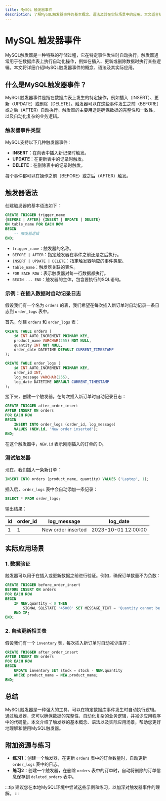 ```yaml
---
title: MySQL 触发器事件
description: 了解MySQL触发器事件的基本概念、语法及其在实际场景中的应用。本文适合初学者，包含详细的代码示例和实际案例。
---
```


# MySQL 触发器事件

MySQL触发器是一种特殊的存储过程，它在特定事件发生时自动执行。触发器通常用于在数据库表上执行自动化操作，例如在插入、更新或删除数据时执行某些逻辑。本文将详细介绍MySQL触发器事件的概念、语法及其实际应用。

## 什么是MySQL触发器事件？

MySQL触发器事件是指在数据库表上发生的特定操作，例如插入（INSERT）、更新（UPDATE）或删除（DELETE）。触发器可以在这些事件发生之前（BEFORE）或之后（AFTER）自动执行。触发器的主要用途是确保数据的完整性和一致性，以及自动化复杂的业务逻辑。

### 触发器事件类型

MySQL支持以下几种触发器事件：

- **INSERT**：在向表中插入新记录时触发。
- **UPDATE**：在更新表中的记录时触发。
- **DELETE**：在删除表中的记录时触发。

每个事件都可以在操作之前（BEFORE）或之后（AFTER）触发。

## 触发器语法

创建触发器的基本语法如下：

```sql
CREATE TRIGGER trigger_name
{BEFORE | AFTER} {INSERT | UPDATE | DELETE}
ON table_name FOR EACH ROW
BEGIN
    -- 触发器逻辑
END;
```

- `trigger_name`：触发器的名称。
- `BEFORE | AFTER`：指定触发器在事件之前还是之后执行。
- `INSERT | UPDATE | DELETE`：指定触发器响应的事件类型。
- `table_name`：触发器关联的表名。
- `FOR EACH ROW`：表示触发器对每一行数据都执行。
- `BEGIN ... END`：触发器的主体，包含要执行的SQL语句。

### 示例：在插入数据时自动记录日志

假设我们有一个名为 `orders` 的表，我们希望在每次插入新订单时自动记录一条日志到 `order_logs` 表中。

首先，创建 `orders` 和 `order_logs` 表：

```sql
CREATE TABLE orders (
    id INT AUTO_INCREMENT PRIMARY KEY,
    product_name VARCHAR(255) NOT NULL,
    quantity INT NOT NULL,
    order_date DATETIME DEFAULT CURRENT_TIMESTAMP
);

CREATE TABLE order_logs (
    id INT AUTO_INCREMENT PRIMARY KEY,
    order_id INT,
    log_message VARCHAR(255),
    log_date DATETIME DEFAULT CURRENT_TIMESTAMP
);
```

接下来，创建一个触发器，在每次插入新订单时自动记录日志：

```sql
CREATE TRIGGER after_order_insert
AFTER INSERT ON orders
FOR EACH ROW
BEGIN
    INSERT INTO order_logs (order_id, log_message)
    VALUES (NEW.id, 'New order inserted');
END;
```

在这个触发器中，`NEW.id` 表示刚刚插入的订单的ID。

### 测试触发器

现在，我们插入一条新订单：

```sql
INSERT INTO orders (product_name, quantity) VALUES ('Laptop', 1);
```

插入后，`order_logs` 表中会自动添加一条记录：

```sql
SELECT * FROM order_logs;
```

输出结果：

| id  | order_id | log_message       | log_date           |
|-----|----------|-------------------|--------------------|
| 1   | 1        | New order inserted | 2023-10-01 12:00:00 |

## 实际应用场景

### 1. 数据验证

触发器可以用于在插入或更新数据之前进行验证。例如，确保订单数量不为负数：

```sql
CREATE TRIGGER before_order_insert
BEFORE INSERT ON orders
FOR EACH ROW
BEGIN
    IF NEW.quantity < 0 THEN
        SIGNAL SQLSTATE '45000' SET MESSAGE_TEXT = 'Quantity cannot be negative';
    END IF;
END;
```

### 2. 自动更新相关表

假设我们有一个 `inventory` 表，每次插入新订单时自动减少库存：

```sql
CREATE TRIGGER after_order_insert
AFTER INSERT ON orders
FOR EACH ROW
BEGIN
    UPDATE inventory SET stock = stock - NEW.quantity
    WHERE product_name = NEW.product_name;
END;
```

## 总结

MySQL触发器是一种强大的工具，可以在特定数据库事件发生时自动执行逻辑。通过触发器，您可以确保数据的完整性、自动化复杂的业务逻辑，并减少应用程序中的代码量。本文介绍了触发器的基本概念、语法以及实际应用场景，帮助您更好地理解和使用MySQL触发器。

## 附加资源与练习

- **练习1**：创建一个触发器，在更新 `orders` 表中的订单数量时，自动更新 `order_logs` 表中的日志。
- **练习2**：创建一个触发器，在删除 `orders` 表中的订单时，自动将删除的订单信息保存到 `deleted_orders` 表中。

:::tip
建议您在本地MySQL环境中尝试这些示例和练习，以加深对触发器事件的理解。
:::
